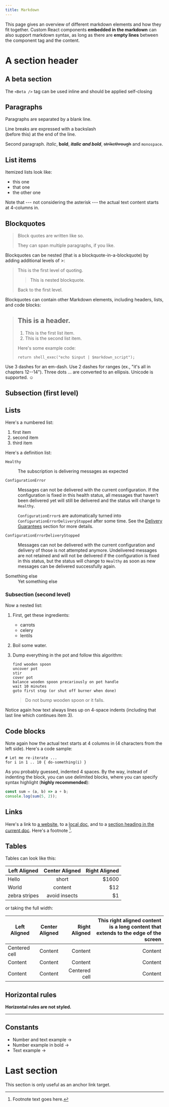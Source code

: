 ```yaml
---
title: Markdown
---
```


<Subtitle>

This page gives an overview of different markdown elements and how they fit together.
Custom React components **embedded in the markdown** can also support markdown syntax, as long as there are **empty lines** between the component tag and the content.

</Subtitle>

# A section header

## A beta section <Beta />

The `<Beta />`  tag can be used inline <Beta /> and should be applied self-closing

## Paragraphs

Paragraphs are separated by a blank line.

Line breaks are expressed with a backslash\
(before this) at the end of the line.

Second paragraph. _Italic_, **bold**, **_italic and bold_**, ~~strikethrough~~ and `monospace`.

## List items

Itemized lists look like:

- this one
- that one
- the other one

Note that --- not considering the asterisk --- the actual text
content starts at 4-columns in.

## Blockquotes

> Block quotes are
> written like so.
>
> They can span multiple paragraphs,
> if you like.

Blockquotes can be nested (that is a blockquote-in-a-blockquote) by adding additional levels of >:

> This is the first level of quoting.
>
> > This is nested blockquote.
>
> Back to the first level.

Blockquotes can contain other Markdown elements, including headers, lists, and code blocks:

> ## This is a header.
>
> 1.  This is the first list item.
> 2.  This is the second list item.
>
> Here's some example code:
>
>     return shell_exec("echo $input | $markdown_script");

Use 3 dashes for an em-dash. Use 2 dashes for ranges (ex., "it's all
in chapters 12--14"). Three dots ... are converted to an ellipsis.
Unicode is supported. ☺

## Subsection (first level)

## Lists

Here's a numbered list:

1.  first item
2.  second item
3.  third item

Here's a definition list:

<dl>
  <dt>

`Healthy`

  </dt>
  <dd>The subscription is delivering messages as expected</dd>
  <dt>

`ConfigurationError`

  </dt>
  <dd>

Messages can not be delivered with the current configuration. If the configuration is fixed in this health status,
all messages that haven’t been delivered yet will still be delivered and the status will change to `Healthy`.

`ConfigurationError`s are automatically turned into `ConfigurationErrorDeliveryStopped` after some time. See the [Delivery Guarantees](#last-section) section for more details.

  </dd>
  <dt>

`ConfigurationErrorDeliveryStopped`

  </dt>
  <dd>

Messages can not be delivered with the current configuration and delivery of those is not attempted anymore.
Undelivered messages are not retained and will not be delivered if the configuration is fixed in this status, but the status will change to `Healthy`
as soon as new messages can be delivered successfully again.

  </dd>
  <dt>Something else</dt>
  <dd>Yet something else</dd>
</dl>

### Subsection (second level)

Now a nested list:

1.  First, get these ingredients:

    - carrots
    - celery
    - lentils

2.  Boil some water.

3.  Dump everything in the pot and follow
    this algorithm:

        find wooden spoon
        uncover pot
        stir
        cover pot
        balance wooden spoon precariously on pot handle
        wait 10 minutes
        goto first step (or shut off burner when done)

    > Do not bump wooden spoon or it falls.

Notice again how text always lines up on 4-space indents (including
that last line which continues item 3).

## Code blocks

Note again how the actual text starts at 4 columns in (4 characters
from the left side). Here's a code sample:

    # Let me re-iterate ...
    for i in 1 .. 10 { do-something(i) }

As you probably guessed, indented 4 spaces. By the way, instead of
indenting the block, you can use delimited blocks, where you can
specify syntax highlight (**highly recommended**):

```js
const sum = (a, b) => a + b;
console.log(sum(5, 2));
```

## Links

Here's a link to [a website](https://commercetools.com), to a [local doc](components/images), and to a [section heading in the current doc](#last-section). Here's a footnote [^1].

[^1]: Footnote text goes here.

## Tables

Tables can look like this:

| Left Aligned  | Center Aligned | Right Aligned |
| ------------- | :------------: | ------------: |
| Hello         |     short      |         $1600 |
| World         |    content     |           $12 |
| zebra stripes | avoid insects  |            $1 |

or taking the full width:

| Left Aligned  | Center Aligned | Right Aligned | This right aligned content is a long content that extends to the edge of the screen |
| ------------- | :------------: | ------------: | ----------------------------------------------------------------------------------: |
| Centered cell |    Content     |       Content |                                                                             Content |
| Content       |    Content     |       Content |                                                                             Content |
| Content       |    Content     |  Centered cell |                                                                             Content |

## Horizontal rules

**Horizontal rules are not styled.**

---

## Constants

* Number and text example -> <Constant type="limits" name="jsonSize"/>
* Number example in bold -> **<Constant type="limits" name="slugLength"/>**
* Text example -> <Constant type="limits" name="slugPattern"/>

# Last section

This section is only useful as an anchor link target.
